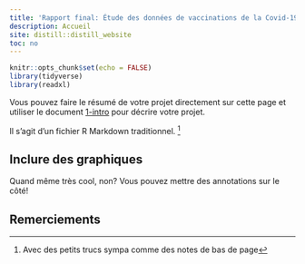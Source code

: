```yaml
---
title: 'Rapport final: Étude des données de vaccinations de la Covid-19'
description: Accueil
site: distill::distill_website
toc: no
---
```


```r
knitr::opts_chunk$set(echo = FALSE)
library(tidyverse)
library(readxl)
```

Vous pouvez faire le résumé de votre projet directement sur cette page et utiliser le document [1-intro](1-intro.html) pour décrire votre projet.

Il s'agit d'un fichier R Markdown traditionnel. ^[Avec des petits trucs sympa comme des notes de bas de page]

## Inclure des graphiques


<aside>
Quand même très cool, non? Vous pouvez mettre des annotations sur le côté! 
</aside>



## Remerciements {.appendix}


